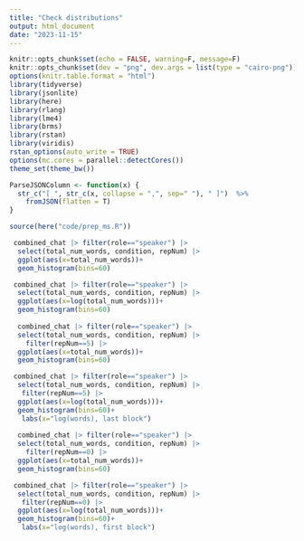 ```yaml
---
title: "Check distributions"
output: html_document
date: "2023-11-15"
---
```


```r
knitr::opts_chunk$set(echo = FALSE, warning=F, message=F)
knitr::opts_chunk$set(dev = "png", dev.args = list(type = "cairo-png"))
options(knitr.table.format = "html")
library(tidyverse)
library(jsonlite)
library(here)
library(rlang)
library(lme4)
library(brms)
library(rstan)
library(viridis)
rstan_options(auto_write = TRUE)
options(mc.cores = parallel::detectCores())
theme_set(theme_bw())

ParseJSONColumn <- function(x) {
  str_c("[ ", str_c(x, collapse = ",", sep=" "), " ]")  %>% 
    fromJSON(flatten = T)
}

source(here("code/prep_ms.R"))

```

```r
 combined_chat |> filter(role=="speaker") |> 
  select(total_num_words, condition, repNum) |>
  ggplot(aes(x=total_num_words))+
  geom_histogram(bins=60)

 combined_chat |> filter(role=="speaker") |> 
  select(total_num_words, condition, repNum) |>
  ggplot(aes(x=log(total_num_words)))+
  geom_histogram(bins=60)
 
  combined_chat |> filter(role=="speaker") |> 
  select(total_num_words, condition, repNum) |>
    filter(repNum==5) |> 
  ggplot(aes(x=total_num_words))+
  geom_histogram(bins=60)

 combined_chat |> filter(role=="speaker") |> 
  select(total_num_words, condition, repNum) |>
   filter(repNum==5) |> 
  ggplot(aes(x=log(total_num_words)))+
  geom_histogram(bins=60)+
   labs(x="log(words), last block")
 
  combined_chat |> filter(role=="speaker") |> 
  select(total_num_words, condition, repNum) |>
    filter(repNum==0) |> 
  ggplot(aes(x=total_num_words))+
  geom_histogram(bins=60)

 combined_chat |> filter(role=="speaker") |> 
  select(total_num_words, condition, repNum) |>
   filter(repNum==0) |> 
  ggplot(aes(x=log(total_num_words)))+
  geom_histogram(bins=60)+
   labs(x="log(words), first block")
 
```
